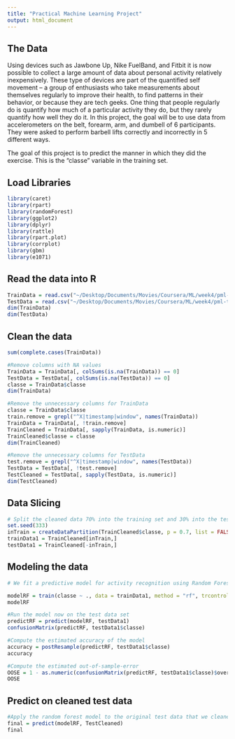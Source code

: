 ```yaml
---
title: "Practical Machine Learning Project"
output: html_document
---
```


## The Data

Using devices such as Jawbone Up, Nike FuelBand, and Fitbit it is now possible to collect a large amount of data about personal activity relatively inexpensively. These type of devices are part of the quantified self movement – a group of enthusiasts who take measurements about themselves regularly to improve their health, to find patterns in their behavior, or because they are tech geeks. One thing that people regularly do is quantify how much of a particular activity they do, but they rarely quantify how well they do it. In this project, the goal will be to use data from accelerometers on the belt, forearm, arm, and dumbell of 6 participants. They were asked to perform barbell lifts correctly and incorrectly in 5 different ways.

The goal of this project is to predict the manner in which they did the exercise. This is the "classe" variable in the training set.


## Load Libraries

```r
library(caret)
library(rpart)
library(randomForest)
library(ggplot2)
library(dplyr)
library(rattle)
library(rpart.plot)
library(corrplot)
library(gbm)
library(e1071)
```

## Read the data into R

```r
TrainData = read.csv("~/Desktop/Documents/Movies/Coursera/ML/week4/pml-training.csv")
TestData = read.csv("~/Desktop/Documents/Movies/Coursera/ML/week4/pml-testing.csv")
dim(TrainData)
dim(TestData)
```


## Clean the data

```r
sum(complete.cases(TrainData))

#Remove columns with NA values
TrainData = TrainData[, colSums(is.na(TrainData)) == 0]
TestData = TestData[, colSums(is.na(TestData)) == 0]
classe = TrainData$classe
dim(TrainData)

#Remove the unnecessary columns for TrainData
classe = TrainData$classe
train.remove = grepl("^X|timestamp|window", names(TrainData))
TrainData = TrainData[, !train.remove]
TrainCleaned = TrainData[, sapply(TrainData, is.numeric)]
TrainCleaned$classe = classe
dim(TrainCleaned)

#Remove the unnecessary columns for TestData
test.remove = grepl("^X|timestamp|window", names(TestData))
TestData = TestData[, !test.remove]
TestCleaned = TestData[, sapply(TestData, is.numeric)]
dim(TestCleaned)

```

## Data Slicing

```r
# Split the cleaned data 70% into the training set and 30% into the testing set. We will use the test set to conduct cross validation in later steps.
set.seed(333)
inTrain = createDataPartition(TrainCleaned$classe, p = 0.7, list = FALSE)
trainData1 = TrainCleaned[inTrain,]
testData1 = TrainCleaned[-inTrain,]
```

## Modeling the data

```r
# We fit a predictive model for activity recognition using Random Forest algorithm because it automatically selects important variables and is robust to correlated covariates and outliers in general. And use 5-fold cross validation when applying the algorithm.

modelRF = train(classe ~ ., data = trainData1, method = "rf", trcontrol = trainControl(method = "cv", 5), ntree = 4)
modelRF

#Run the model now on the test data set
predictRF = predict(modelRF, testData1)
confusionMatrix(predictRF, testData1$classe)

#Compute the estimated accuracy of the model
accuracy = postResample(predictRF, testData1$classe)
accuracy

#Compute the estimated out-of-sample-error
OOSE = 1 - as.numeric(confusionMatrix(predictRF, testData1$classe)$overall[1])
OOSE

```


## Predict on cleaned test data

```r
#Apply the random forest model to the original test data that we cleaned.
final = predict(modelRF, TestCleaned)
final 
```

